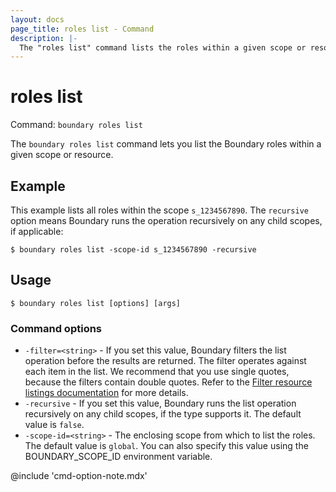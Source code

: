 ```yaml
---
layout: docs
page_title: roles list - Command
description: |-
  The "roles list" command lists the roles within a given scope or resource.
---
```


# roles list

Command: `boundary roles list`

The `boundary roles list` command lets you list the Boundary roles within a given scope or resource.

## Example

This example lists all roles within the scope `s_1234567890`.
The `recursive` option means Boundary runs the operation recursively on any child scopes, if applicable:

```shell-session
$ boundary roles list -scope-id s_1234567890 -recursive
```

## Usage

<CodeBlockConfig hideClipboard>

```shell-session
$ boundary roles list [options] [args]
```

</CodeBlockConfig>

### Command options

- `-filter=<string>` - If you set this value, Boundary filters the list operation before the results are returned.
The filter operates against each item in the list.
We recommend that you use single quotes, because the filters contain double quotes.
Refer to the [Filter resource listings documentation](/boundary/docs/concepts/filtering/resource-listing) for more details.
- `-recursive` - If you set this value, Boundary runs the list operation recursively on any child scopes, if the type supports it.
The default value is `false`.
- `-scope-id=<string>` - The enclosing scope from which to list the roles.
The default value is `global`.
You can also specify this value using the BOUNDARY_SCOPE_ID environment variable.

@include 'cmd-option-note.mdx'